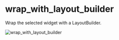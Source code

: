 # wrap_with_layout_builder

Wrap the selected widget with a LayoutBuilder.

![wrap_with_layout_builder](https://github.com/charlescyt/pyramid_lint/raw/main/resources/wrap_with_layout_builder.gif)
